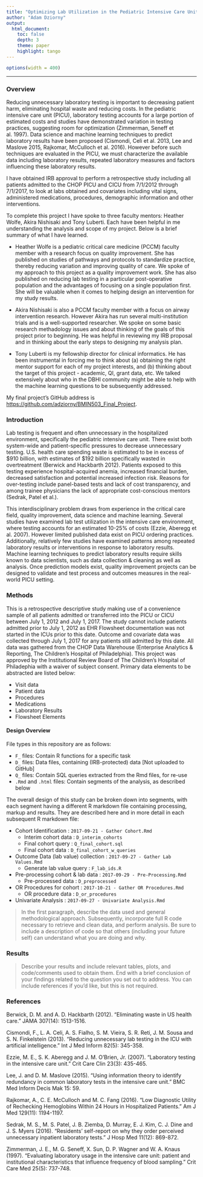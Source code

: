 ```yaml
---
title: "Optimizing Lab Utilization in the Pediatric Intensive Care Unit"
author: "Adam Dziorny"
output: 
  html_document:
    toc: false 
    depth: 3 
    theme: paper 
    highlight: tango
---
```

```r
options(width = 400)
```  
***

### Overview

Reducing unnecessary laboratory testing is important to decreasing patient harm, eliminating hospital waste and reducing costs. In the pediatric intensive care unit (PICU), laboratory testing accounts for a large portion of estimated costs and studies have demonstrated variation in testing practices, suggesting room for optimization (Zimmerman, Seneff et al. 1997). Data science and machine learning techniques to predict laboratory results have been proposed (Cismondi, Celi et al. 2013, Lee and Maslove 2015, Rajkomar, McCulloch et al. 2016). However before such techniques are evaluated in the PICU, we must characterize the available data including laboratory results, repeated laboratory measures and factors influencing these laboratory results.

I have obtained IRB approval to perform a retrospective study including all patients admitted to the CHOP PICU and CICU from 7/1/2012 through 7/1/2017, to look at labs obtained and covariates including vital signs, administered medications, procedures, demographic information and other interventions.

To complete this project I have spoke to three faculty mentors: Heather Wolfe, Akira Nishisaki and Tony Luberti.  Each have been helpful in me understanding the analysis and scope of my project.  Below is a brief summary of what I have learned.  

- Heather Wolfe is a pediatric critical care medicine (PCCM) faculty member with a research focus on quality improvement.  She has published on studies of pathways and protocols to standardize practice, thereby reducing variation and improving quality of care.  We spoke of my approach to this project as a quality improvement work.  She has also published on reducing lab testing in a particular post-operative population and the advantages of focusing on a single population first.  She will be valuable when it comes to helping design an intervention for my study results.

- Akira Nishisaki is also a PCCM faculty member with a focus on airway intervention research. However Akira has run several multi-institution trials and is a well-supported researcher.  We spoke on some basic research methadology issues and about thinking of the goals of this project prior to beginning.  He was helpful in reviewing my IRB proposal and in thinking about the early steps to designing my analysis plan.

- Tony Luberti is my fellowship director for clinical informatics.  He has been instrumental in forcing me to think about (a) obtaining the right mentor support for each of my project interests, and (b) thinking about the target of this project - academic, QI, grant data, etc.  We talked extensively about who in the DBHI community might be able to help with the machine learning questions to be subsequently addressed.

My final project's GitHub address is <https://github.com/adziorny/BMIN503_Final_Project>. 

### Introduction 

Lab testing is frequent and often unnecessary in the hospitalized environment, specifically the pediatric intensive care unit. There exist both system-wide and patient-specific pressures to decrease unnecessary testing. U.S. health care spending waste is estimated to be in excess of $910 billion, with estimates of $192 billion specifically wasted in overtreatment (Berwick and Hackbarth 2012). Patients exposed to this testing experience hospital-acquired anemia, increased financial burden, decreased satisfaction and potential increased infection risk. Reasons for over-testing include panel-based tests and lack of cost transparency, and among trainee physicians the lack of appropriate cost-conscious mentors (Sedrak, Patel et al.).

This interdisciplinary problem draws from experience in the critical care field, quality improvement, data science and machine learning. Several studies have examined lab test utilization in the intensive care environment, where testing accounts for an estimated 10-25% of costs (Ezzie, Aberegg et al. 2007). However limited published data exist on PICU ordering practices. Additionally, relatively few studies have examined patterns among repeated laboratory results or interventions in response to laboratory results. Machine learning techniques to predict laboratory results require skills known to data scientists, such as data collection & cleaning as well as analysis. Once prediction models exist, quality improvement projects can be designed to validate and test process and outcomes measures in the real-world PICU setting.

### Methods

This is a retrospective descriptive study making use of a convenience sample of all patients admitted or transferred into the PICU or CICU between July 1, 2012 and July 1, 2017.  The study cannot include patients admitted prior to July 1, 2012 as EHR Flowsheet documentation was not started in the ICUs prior to this date.  Outcome and covariate data was collected through July 1, 2017 for any patients still admitted by this date.  All data was gathered from the CHOP Data Warehouse (Enterprise Analytics & Reporting, The Children's Hospital of Philadelphia). This project was approved by the Institutional Review Board of The Children's Hospital of Philadephia with a waiver of subject consent. Primary data elements to be abstracted are listed below: 

-	Visit data
-	Patient data
-	Procedures
-	Medications
-	Laboratory Results
-	Flowsheet Elements

#### Design Overview

File types in this repository are as follows:

- `F_` files: Contain R functions for a specific task
- `D_` files: Data files, containing (IRB-protected) data [Not uploaded to GitHub]
- `Q_` files: Contain SQL queries extracted from the Rmd files, for re-use
- `.Rmd` and `.html` files: Contain segments of the analysis, as described below

The overall design of this study can be broken down into segments, with each segment having a different R markdown file containing processing, markup and results.  They are described here and in more detail in each subsequent R markdown file:

- Cohort Identification : `2017-09-21 - Gather Cohort.Rmd`
  - Interim cohort data : `D_interim_cohorts`
  - Final cohort query : `Q_final_cohort.sql`
  - Final cohort data : `D_final_cohort_w_queries`
- Outcome Data (lab value) collection : `2017-09-27 - Gather Lab Values.Rmd`
  - Generate lab value query : `F_lab_ids.R`
- Pre-processing cohort & lab data : `2017-09-29 - Pre-Processing.Rmd`
  - Pre-processed data : `D_preprocessed`
- OR Procedures for cohort : `2017-10-21 - Gather OR Procedures.Rmd`
  - OR procedure data : `D_or_procedures`
- Univariate Analysis : `2017-09-27 - Univariate Analysis.Rmd`

> In the first paragraph, describe the data used and general methodological approach. Subsequently, incorporate full R code necessary to retrieve and clean data, and perform analysis. Be sure to include a description of code so that others (including your future self) can understand what you are doing and why. 

### Results

> Describe your results and include relevant tables, plots, and code/comments used to obtain them. End with a brief conclusion of your findings related to the question you set out to address. You can include references if you'd like, but this is not required.

### References

Berwick, D. M. and A. D. Hackbarth (2012). "Eliminating waste in US health care." JAMA 307(14): 1513-1516.

Cismondi, F., L. A. Celi, A. S. Fialho, S. M. Vieira, S. R. Reti, J. M. Sousa and S. N. Finkelstein (2013). "Reducing unnecessary lab testing in the ICU with artificial intelligence." Int J Med Inform 82(5): 345-358.

Ezzie, M. E., S. K. Aberegg and J. M. O'Brien, Jr. (2007). "Laboratory testing in the intensive care unit." Crit Care Clin 23(3): 435-465.

Lee, J. and D. M. Maslove (2015). "Using information theory to identify redundancy in common laboratory tests in the intensive care unit." BMC Med Inform Decis Mak 15: 59.

Rajkomar, A., C. E. McCulloch and M. C. Fang (2016). "Low Diagnostic Utility of Rechecking Hemoglobins Within 24 Hours in Hospitalized Patients." Am J Med 129(11): 1194-1197.

Sedrak, M. S., M. S. Patel, J. B. Ziemba, D. Murray, E. J. Kim, C. J. Dine and J. S. Myers (2016). "Residents' self-report on why they order perceived unnecessary inpatient laboratory tests." J Hosp Med 11(12): 869-872.

Zimmerman, J. E., M. G. Seneff, X. Sun, D. P. Wagner and W. A. Knaus (1997). "Evaluating laboratory usage in the intensive care unit: patient and institutional characteristics that influence frequency of blood sampling." Crit Care Med 25(5): 737-748.
